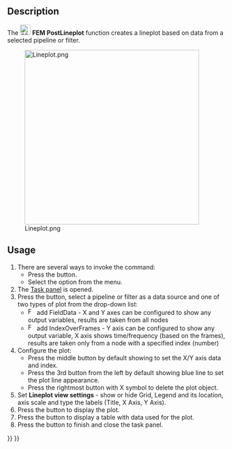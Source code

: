 <languages/>
<translate>

{{Docnav
|[[FEM_PostCreateFunctionBox|PostCreateFunctionBox]]
|[[FEM_PostHistogram|PostHistogram]]
|[[FEM_Workbench|FEM]]
|IconL=FEM_PostCreateFunctionBox.svg
|IconR=FEM_PostHistogram.svg
|IconC=Workbench_FEM.svg
}}

{{GuiCommand
|Name=FEM PostLineplot
|MenuLocation=Results → Data Visualizations → Create Lineplot
|Workbenches=[[FEM_Workbench|FEM]]
|Version=1.1
|SeeAlso=[[FEM_tutorial|FEM tutorial]]
}}

==Description==

The [[Image:FEM_PostLineplot.svg|24px]] '''FEM PostLineplot''' function creates a lineplot based on data from a selected pipeline or filter.


[[File:Lineplot.png|400px]]

==Usage==

# There are several ways to invoke the command:
#* Press the {{Button|[[Image:FEM_PostLineplot.svg|16px]] [[FEM_PostLineplot|Create Lineplot]]}} button.
#* Select the {{MenuCommand|Results → Data Visualizations → [[Image:FEM_PostLineplot.svg|16px]] Create Lineplot}} option from the menu.
# The [[Task_panel|Task panel]] is opened.
# Press the {{Button|Add data from}} button, select a pipeline or filter as a data source and one of two types of plot from the drop-down list:
#* [[Image:FEM_PostIndex.svg|16px]] add FieldData - X and Y axes can be configured to show any output variables, results are taken from all nodes
#* [[Image:FEM_PostField.svg|16px]] add IndexOverFrames - Y axis can be configured to show any output variable, X axis shows time/frequency (based on the frames), results are taken only from a node with a specified index (number)
# Configure the plot:
#* Press the middle button by default showing {{Button|Position (X)}} to set the X/Y axis data and index.
#* Press the 3rd button from the left by default showing blue line to set the plot line appearance.
#* Press the rightmost button with X symbol to delete the plot object.
# Set '''Lineplot view settings''' - show or hide Grid, Legend and its location, axis scale and type the labels (Title, X Axis, Y Axis).
# Press the {{Button|Show plot}} button to display the plot.
# Press the {{Button|Show data}} button to display a table with data used for the plot.
# Press the {{Button|OK}} button to finish and close the task panel.


{{Docnav
|[[FEM_PostCreateFunctionBox|PostCreateFunctionBox]]
|[[FEM_PostHistogram|PostHistogram]]
|[[FEM_Workbench|FEM]]
|IconL=FEM_PostCreateFunctionBox.svg
|IconR=FEM_PostHistogram.svg
|IconC=Workbench_FEM.svg
}}

</translate>
{{FEM Tools navi{{#translation:}}}}
{{Userdocnavi{{#translation:}}}}